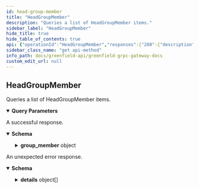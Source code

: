 ```yaml
---
id: head-group-member
title: "HeadGroupMember"
description: "Queries a list of HeadGroupMember items."
sidebar_label: "HeadGroupMember"
hide_title: true
hide_table_of_contents: true
api: {"operationId":"HeadGroupMember","responses":{"200":{"description":"A successful response.","content":{"*/*":{"schema":{"type":"object","properties":{"group_member":{"type":"object","properties":{"id":{"type":"string","title":"id is an unique u256 sequence for each group member. It also be used as NFT tokenID"},"group_id":{"type":"string","title":"group_id is the unique id of the group"},"member":{"type":"string","title":"member is the account address of the member"},"expiration_time":{"type":"string","format":"date-time","title":"expiration_time defines the expiration time of the group member"}}}}}}}},"default":{"description":"An unexpected error response.","content":{"*/*":{"schema":{"type":"object","properties":{"error":{"type":"string"},"code":{"type":"integer","format":"int32"},"message":{"type":"string"},"details":{"type":"array","items":{"type":"object","properties":{"type_url":{"type":"string"},"value":{"type":"string","format":"byte"}}}}}}}}}},"parameters":[{"name":"member","in":"query","required":false,"schema":{"type":"string"}},{"name":"group_owner","in":"query","required":false,"schema":{"type":"string"}},{"name":"group_name","in":"query","required":false,"schema":{"type":"string"}}],"tags":["storage"],"description":"Queries a list of HeadGroupMember items.","method":"get","path":"/greenfield/storage/head_group_member","servers":[{"url":"https://greenfield-chain.bnbchain.org","description":"Mainnet RPC (uses live data)"},{"url":"https://gnfd-testnet-fullnode-tendermint-us.bnbchain.org","description":"Testnet RPC (uses test data)"}],"info":{"title":"Greenfield - gRPC Gateway docs","description":"A REST interface for state queries","version":"1.0.0"},"postman":{"name":"HeadGroupMember","description":{"content":"Queries a list of HeadGroupMember items.","type":"text/plain"},"url":{"path":["greenfield","storage","head_group_member"],"host":["{{baseUrl}}"],"query":[{"disabled":false,"key":"member","value":""},{"disabled":false,"key":"group_owner","value":""},{"disabled":false,"key":"group_name","value":""}],"variable":[]},"header":[{"key":"Accept","value":"*/*"}],"method":"GET"}}
sidebar_class_name: "get api-method"
info_path: docs/greenfield-api/greenfield-grpc-gateway-docs
custom_edit_url: null
---
```



## HeadGroupMember



Queries a list of HeadGroupMember items.

<details style={{"marginBottom":"1rem"}} data-collapsed={false} open={true}><summary style={{}}><strong>Query Parameters</strong></summary><div><ul><ParamsItem className={"paramsItem"} param={{"name":"member","in":"query","required":false,"schema":{"type":"string"}}}></ParamsItem><ParamsItem className={"paramsItem"} param={{"name":"group_owner","in":"query","required":false,"schema":{"type":"string"}}}></ParamsItem><ParamsItem className={"paramsItem"} param={{"name":"group_name","in":"query","required":false,"schema":{"type":"string"}}}></ParamsItem></ul></div></details><div><ApiTabs><TabItem label={"200"} value={"200"}><div>

A successful response.

</div><div><MimeTabs schemaType={"response"}><TabItem label={"*/*"} value={"*/*"}><SchemaTabs><TabItem label={"Schema"} value={"Schema"}><details style={{}} data-collapsed={false} open={true}><summary style={{"textAlign":"left"}}><strong>Schema</strong></summary><div style={{"textAlign":"left","marginLeft":"1rem"}}></div><ul style={{"marginLeft":"1rem"}}><SchemaItem collapsible={true} className={"schemaItem"}><details style={{}}><summary style={{}}><strong>group_member</strong><span style={{"opacity":"0.6"}}> object</span></summary><div style={{"marginLeft":"1rem"}}><SchemaItem collapsible={false} name={"id"} required={false} schemaName={"id is an unique u256 sequence for each group member. It also be used as NFT tokenID"} qualifierMessage={undefined} schema={{"type":"string","title":"id is an unique u256 sequence for each group member. It also be used as NFT tokenID"}}></SchemaItem><SchemaItem collapsible={false} name={"group_id"} required={false} schemaName={"group_id is the unique id of the group"} qualifierMessage={undefined} schema={{"type":"string","title":"group_id is the unique id of the group"}}></SchemaItem><SchemaItem collapsible={false} name={"member"} required={false} schemaName={"member is the account address of the member"} qualifierMessage={undefined} schema={{"type":"string","title":"member is the account address of the member"}}></SchemaItem><SchemaItem collapsible={false} name={"expiration_time"} required={false} schemaName={"date-time"} qualifierMessage={undefined} schema={{"type":"string","format":"date-time","title":"expiration_time defines the expiration time of the group member"}}></SchemaItem></div></details></SchemaItem></ul></details></TabItem><TabItem label={"Example (from schema)"} value={"Example (from schema)"}><ResponseSamples responseExample={"{\n  \"group_member\": {\n    \"id\": \"string\",\n    \"group_id\": \"string\",\n    \"member\": \"string\",\n    \"expiration_time\": \"2023-12-18T20:49:10.099Z\"\n  }\n}"} language={"json"}></ResponseSamples></TabItem></SchemaTabs></TabItem></MimeTabs></div></TabItem><TabItem label={"default"} value={"default"}><div>

An unexpected error response.

</div><div><MimeTabs schemaType={"response"}><TabItem label={"*/*"} value={"*/*"}><SchemaTabs><TabItem label={"Schema"} value={"Schema"}><details style={{}} data-collapsed={false} open={true}><summary style={{"textAlign":"left"}}><strong>Schema</strong></summary><div style={{"textAlign":"left","marginLeft":"1rem"}}></div><ul style={{"marginLeft":"1rem"}}><SchemaItem collapsible={false} name={"error"} required={false} schemaName={"string"} qualifierMessage={undefined} schema={{"type":"string"}}></SchemaItem><SchemaItem collapsible={false} name={"code"} required={false} schemaName={"int32"} qualifierMessage={undefined} schema={{"type":"integer","format":"int32"}}></SchemaItem><SchemaItem collapsible={false} name={"message"} required={false} schemaName={"string"} qualifierMessage={undefined} schema={{"type":"string"}}></SchemaItem><SchemaItem collapsible={true} className={"schemaItem"}><details style={{}}><summary style={{}}><strong>details</strong><span style={{"opacity":"0.6"}}> object[]</span></summary><div style={{"marginLeft":"1rem"}}><li><div style={{"fontSize":"var(--ifm-code-font-size)","opacity":"0.6","marginLeft":"-.5rem","paddingBottom":".5rem"}}>Array [</div></li><SchemaItem collapsible={false} name={"type_url"} required={false} schemaName={"string"} qualifierMessage={undefined} schema={{"type":"string"}}></SchemaItem><SchemaItem collapsible={false} name={"value"} required={false} schemaName={"byte"} qualifierMessage={undefined} schema={{"type":"string","format":"byte"}}></SchemaItem><li><div style={{"fontSize":"var(--ifm-code-font-size)","opacity":"0.6","marginLeft":"-.5rem"}}>]</div></li></div></details></SchemaItem></ul></details></TabItem><TabItem label={"Example (from schema)"} value={"Example (from schema)"}><ResponseSamples responseExample={"{\n  \"error\": \"string\",\n  \"code\": 0,\n  \"message\": \"string\",\n  \"details\": [\n    {\n      \"type_url\": \"string\",\n      \"value\": \"string\"\n    }\n  ]\n}"} language={"json"}></ResponseSamples></TabItem></SchemaTabs></TabItem></MimeTabs></div></TabItem></ApiTabs></div>
      